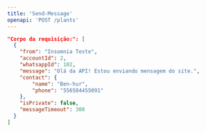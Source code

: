 ```yaml
---
title: 'Send-Message'
openapi: 'POST /plants'
---
```

```json
"Corpo da requisição:": [
  {
    "from": "Insomnia Teste",
	"accountId": 2,
	"whatsappId": 102,
	"message": "Olá da API! Estou enviando mensagem do site.",
	"contact": {
		"name": "Ben-hur",
		"phone": "556584455091"
	},
	"isPrivate": false,
	"messageTimeout": 300
  }
]
```